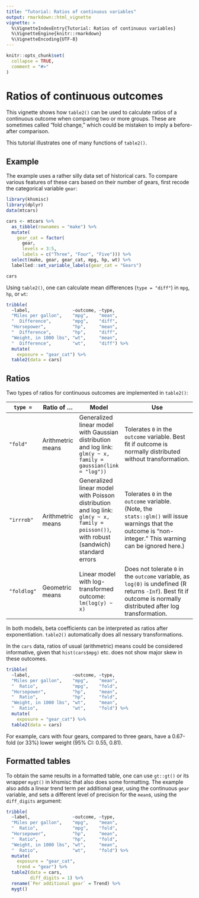 ```yaml
---
title: "Tutorial: Ratios of continuous variables"
output: rmarkdown::html_vignette
vignette: >
  %\VignetteIndexEntry{Tutorial: Ratios of continuous variables}
  %\VignetteEngine{knitr::rmarkdown}
  %\VignetteEncoding{UTF-8}
---
```


```r
knitr::opts_chunk$set(
  collapse = TRUE,
  comment = "#>"
)
```

# Ratios of continuous outcomes

This vignette shows how `table2()` can be used to calculate ratios of a continuous outcome when comparing two or more groups. These are sometimes called "fold change," which could be mistaken to imply a before-after comparison.

This tutorial illustrates one of many functions of `table2()`.


## Example

The example uses a rather silly data set of historical cars. To compare various features of these cars based on their number of gears, first recode the categorical variable `gear`:

```r
library(khsmisc)
library(dplyr)
data(mtcars)

cars <- mtcars %>%
  as_tibble(rownames = "make") %>%
  mutate(
    gear_cat = factor(
      gear, 
      levels = 3:5,
      labels = c("Three", "Four", "Five"))) %>%
  select(make, gear, gear_cat, mpg, hp, wt) %>%
  labelled::set_variable_labels(gear_cat = "Gears")

cars
```


Using `table2()`, one can calculate mean differences (`type = "diff"`) in `mpg`, `hp`, or `wt`:

```r
tribble(
  ~label,                ~outcome, ~type,
  "Miles per gallon",    "mpg",    "mean",
  "  Difference",        "mpg",    "diff",
  "Horsepower",          "hp",     "mean",
  "  Difference",        "hp",     "diff",
  "Weight, in 1000 lbs", "wt",     "mean",
  "  Difference",        "wt",     "diff") %>%
  mutate(
    exposure = "gear_cat") %>%
  table2(data = cars)
```


## Ratios

Two types of ratios for continuous outcomes are implemented in `table2()`:

`type =` | Ratio of ... | Model           | Use
-------|------------|-----------------|-------------------------------------
`"fold"` | Arithmetric means | Generalized linear model with Gaussian distribution and log link: `glm(y ~ x, family = gaussian(link = "log"))` | Tolerates `0` in the `outcome` variable. Best fit if outcome is normally distributed without transformation.
`"irrrob"` | Arithmetric means | Generalized linear model with Poisson distribution and log link: `glm(y ~ x, family = poisson())`, with robust (sandwich) standard errors | Tolerates `0` in the `outcome` variable. (Note, the `stats::glm()` will issue warnings that the outcome is "non-integer." This warning can be ignored here.)
`"foldlog"` | Geometric means | Linear model with log-transformed outcome: `lm(log(y) ~ x)` | Does not tolerate `0` in the `outcome` variable, as `log(0)` is undefined (R returns `-Inf`). Best fit if outcome is normally distributed after log transformation.

In both models, beta coefficients can be interpreted as ratios after exponentiation. `table2()` automatically does all nessary transformations.

In the `cars` data, ratios of usual (arithmetric) means could be considered informative, given that `hist(cars$mpg)` etc. does not show major skew in these outcomes.

```r
tribble(
  ~label,                ~outcome, ~type,
  "Miles per gallon",    "mpg",    "mean",
  "  Ratio",             "mpg",    "fold",
  "Horsepower",          "hp",     "mean",
  "  Ratio",             "hp",     "fold",
  "Weight, in 1000 lbs", "wt",     "mean",
  "  Ratio",             "wt",     "fold") %>%
  mutate(
    exposure = "gear_cat") %>%
  table2(data = cars)
```

For example, cars with four gears, compared to three gears, have a 0.67-fold (or 33%) lower weight (95% CI: 0.55, 0.81).


## Formatted tables

To obtain the same results in a formatted table, one can use `gt::gt()` or its wrapper `mygt()` in khsmisc that also does some formatting. The example also adds a linear trend term per additional gear, using the continuous `gear` variable, and sets a different level of precision for the `mean`s, using the `diff_digits` argument:


```r
tribble(
  ~label,                ~outcome, ~type,
  "Miles per gallon",    "mpg",    "mean",
  "  Ratio",             "mpg",    "fold",
  "Horsepower",          "hp",     "mean",
  "  Ratio",             "hp",     "fold",
  "Weight, in 1000 lbs", "wt",     "mean",
  "  Ratio",             "wt",     "fold") %>%
  mutate(
    exposure = "gear_cat",
    trend = "gear") %>%
  table2(data = cars, 
         diff_digits = 1) %>%
  rename(`Per additional gear` = Trend) %>%
  mygt()
```
